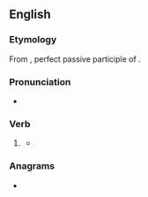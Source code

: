 ==English==

===Etymology===
From {{etyl|la|en}} {{m|la|absorptus}}, perfect passive participle of {{m|la|absorbeō||absorb}}.

===Pronunciation===
* {{a|US}} {{IPA|/æbˈsɔɹpt/|/æbˈzɔɹpt/|/əbˈsɔɹpt/|/əbˈzɔɹpt/|lang=en}}

===Verb===
{{head|en|past participle}}

# {{lb|en|archaic}} {{inflection of|absorb||past|part|lang=en}}
#* {{quote-book|passage='''Absorpt''' in care.|author=[[w:Alexander Pope|Alexander Pope]]}}

===Anagrams===
* {{anagrams|en|Bastrop|barpost|bartops|topbars}}